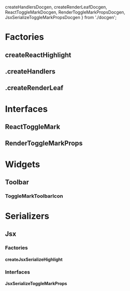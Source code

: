   createHandlersDocgen,
  createRenderLeafDocgen,
  ReactToggleMarkDocgen,
  RenderToggleMarkPropsDocgen,
  JsxSerializeToggleMarkPropsDocgen
} from './docgen';

<Meta title="Marks/Highlight/Docs" />

# Factories

## createReactHighlight

<ArgsTable of={createReactHighlight} />

## .createHandlers

<ArgsTable of={createHandlersDocgen} />

## .createRenderLeaf

<ArgsTable of={createRenderLeafDocgen} />

# Interfaces

## ReactToggleMark

<ArgsTable of={ReactToggleMarkDocgen} />

## RenderToggleMarkProps

<ArgsTable of={RenderToggleMarkPropsDocgen} />

# Widgets

## Toolbar

### ToggleMarkToolbarIcon

<ArgsTable of={ToggleMarkToolbarIcon} />

# Serializers

## Jsx

### Factories

#### createJsxSerializeHighlight

<ArgsTable of={createJsxSerializeHighlight} />

### Interfaces

#### JsxSerializeToggleMarkProps

<ArgsTable of={JsxSerializeToggleMarkPropsDocgen} />
